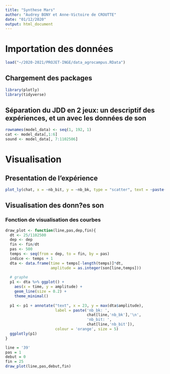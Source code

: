 ```yaml
---
title: "Synthese Mars"
author: "Audrey BONY et Anne-Victoire de CROUTTE"
date: "01/12/2020"
output: html_document
---
```


# Importation des données

```r
load("~/2020-2021/PROJET-INGE/data_agrocampus.RData")
```

## Chargement des packages

```r
library(plotly)
library(tidyverse)
```

## Séparation du JDD en 2 jeux: un descriptif des expériences, et un avec les données de son

```r
rownames(model_data) <- seq(1, 192, 1)
cat <- model_data[,1:6]
sound <- model_data[, 7:1102506]
```

# Visualisation

## Presentation de l'expérience

```r
plot_ly(chat, x = ~nb_bit, y = ~nb_bk, type = "scatter", text = ~paste('Row : ', rownames(chat)))
```

## Visualisation des donn?es son

### Fonction de visualisation des courbes

```r
draw_plot <- function(line,pas,dep,fin){
  dt <- 25/1102500
  dep <- dep
  fin <- fin/dt
  pas <- 500
  temps <- seq(from = dep, to = fin, by = pas)
  indice <- temps + 1
  dta <- data.frame(time = temps[-length(temps)]*dt, 
                    amplitude = as.integer(son[line,temps]))
  
  # graphe
  p1 <- dta %>% ggplot() +
    aes(x = time, y = amplitude) +
    geom_line(size = 0.2) +
    theme_minimal()
  
  p1 <- p1 + annotate("text", x = 23, y = max(dta$amplitude), 
                      label = paste('nb_bk: ',
                                    chat[line,'nb_bk'],'\n',
                                    'nb_bit: ',
                                    chat[line,'nb_bit']),
                      colour = 'orange', size = 5)
  ggplotly(p1)
}
```

```r
line = '39'
pas = 1
debut = 0
fin = 25
draw_plot(line,pas,debut,fin)
```

